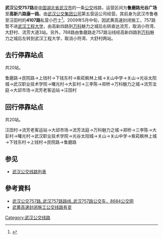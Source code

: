 '''武汉公交757路'''是[[中国|中国]][[湖北省|湖北省]][[武汉市|武汉市]]的一条[[公交|公交]]线路，运营区间为'''鲁磨路光谷广场'''至'''高新六路康一路'''。由[[武汉公交集团公司|武汉公交集团公司]]第五营运公司经营。其前身为武汉市鲁巷至汪田村的'''4107路'''私营小巴士<ref>{{cite news|first=|last=|authorlink=|author=|coauthors=|title=23条公交线调整昨通过听证|url=http://wh.bendibao.com/news/2007914/content24047.asp|format=|work=楚天都市报|publisher=武汉本地宝|location=武汉|id=|pages=|page=|date=2007-09-14|accessdate=2008-11-25|language=中文|quote=原道路客运班线4105路、4106路、4107路、4108路：分别更名为755、756、757、758路，首末站及线路走向均不变。|archiveurl=|archivedate=}}{{dead link|date=2018年3月 |bot=InternetArchiveBot |fix-attempted=yes }}</ref>。2009年5月中旬，因武黄高速封闭施工，757路暂不进[[武汉工程大学|武汉工程大学]]，由高新四路到[[万科|万科]]魅力之城后右转直达流芳，取消小符湾、大舒村、流芳大道3站。另外，788路由鲁磨路走757路沿线经高新四路到[[万科|万科]]魅力之城后左转到武汉工程大学，取消小符湾、大舒村两站。

== 去行停靠站点 ==
共20站。

鲁磨路→民院路→上钱村→下钱东村→紫菘枫林上城→关山中学→关山→光谷太阳城→武汉职业技术学院→曙光村→大彭村→三李陈→郑桥→万科魅力之城→流芳法庭→大邱市场→流芳老客运站→汪田村

== 回行停靠站点 ==
共20站。

汪田村→流芳老客运站→大邱市场→流芳法庭→万科魅力之城→郑桥→三李陈→大彭村→曙光村→武汉职业技术学院→光谷太阳城→关山→关山中学→紫菘枫林上城→下钱东村→上钱村→民院路→鲁磨路

== 参见 ==
*[[武汉公交线路列表|武汉公交线路列表]]

==參考資料==
<div class="references-small">
<references />
*[http://wuhan.8684.cn/x_e1a5ff81 武汉公交757路_武汉757路路线_武汉757路公交车，8684公交网] {{Wayback|url=http://wuhan.8684.cn/x_e1a5ff81 |date=20191203033951 }}
*[http://www.hb.xinhuanet.com/traffic/2009-05/19/content_16568144.htm 武黄高速封闭施工公交线路有变]{{dead link|date=2018年3月 |bot=InternetArchiveBot |fix-attempted=yes }}
</div>

[[Category:武汉公交线路|Category:武汉公交线路]]